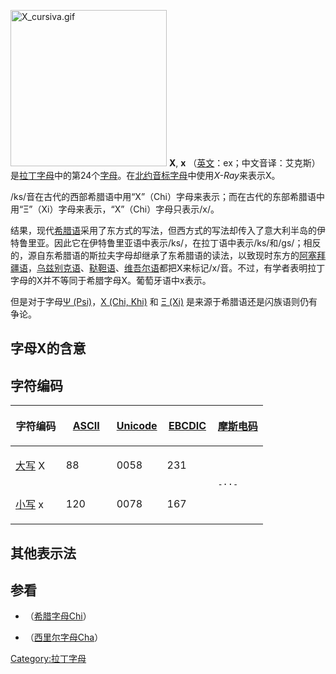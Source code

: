 {{Otheruseslist|拉丁字母|[[CLAMP|CLAMP]]的漫畫作品|X (漫畫)|遊戲及漫畫角色|洛克人X|國際音標中的/x/|清軟顎擦音|计算机的窗口系统|X Window系统|羅馬數字的X|10|乘號|×}}
{{noteTA
| 1 = zh-hans:窗口; zh-hant:視窗;1314
| 2 = zh-hans:X窗口系统; zh-hant:X Window系统;
}}

{{Infobox Latin common
| uc=X
| lc=x
| uuc=0058
| ulc=0078
| auc=88
| alc=120
| corrgrk=[[χ|χ]]
| corrcyr=[[х|х]]
|corrarm=[[ք|ք]]
|corrgeo=[[ქ|ქ]]
| corrheb=[[ס|ס]]
| corrph=[[File:Phoenician_samekh.png|20px]]
| ensound=ɛks
| lasound=ɛks
| desound=ɪks
| frsound=iks
| essound='ekis
|pysound=ɕi
}}
[[File:X_cursiva.gif|250px]]
'''X''', '''x''' （[[英语|英文]]：ex；中文音译：艾克斯）是[[拉丁字母|拉丁字母]]中的第24个[[字母|字母]]。在[[北约音标字母|北约音标字母]]中使用''X-Ray''来表示X。

/ks/音在古代的西部希腊语中用“Χ”（Chi）字母来表示；而在古代的东部希腊语中用“Ξ”（Xi）字母来表示，“Χ”（Chi）字母只表示/x/。

结果，现代[[希腊语|希腊语]]采用了东方式的写法，但西方式的写法却传入了意大利半岛的伊特鲁里亚。因此它在伊特鲁里亚语中表示/ks/，在拉丁语中表示/ks/和/gs/；相反的，源自东希腊语的斯拉夫字母却继承了东希腊语的读法，以致现时东方的[[阿塞拜疆语|阿塞拜疆语]]，[[乌兹别克语|乌兹别克语]]、[[鞑靼语|鞑靼语]]、[[维吾尔语|维吾尔语]]都把X来标记/x/音。不过，有学者表明拉丁字母的X并不等同于希腊字母Χ。葡萄牙语中x表示{{IPA|[ʃ]}}。

但是对于字母[[Ψ|Ψ (Psi)]]，[[Χ|Χ (Chi, Khi)]] 和 [[Ξ|Ξ (Xi)]] 是来源于希腊语还是闪族语则仍有争论。

== 字母X的含意 ==
{{Main|X (消歧義)}}

== 字符编码 ==
{| class="wikitable"
!width="20%"|字符编码!!width="20%"|[[ASCII|ASCII]]!!width="20%"|[[Unicode|Unicode]]!!width="20%"|[[EBCDIC|EBCDIC]]!!width="20%"|[[摩斯电码|摩斯电码]]
|-
|[[大寫字母|大写]] X||88||0058||231||rowspan="2"|<code>-··-</code>
|-
|[[小寫字母|小写]] x||120||0078||167
|}

==其他表示法==
{{Letter other reps
|NATO=X-ray
|Morse=–··–
|Character=X
|Braille=⠭
}}

== 参看 ==
* {{lang|el|[[Χ|Χχ]]}}（[[希腊字母|希腊字母]]Chi）
* {{lang|ru|[[Х|Хх]]}}（[[西里尔字母|西里尔字母]]Cha）

{{Latin alphabet}}

[[Category:拉丁字母|Category:拉丁字母]]